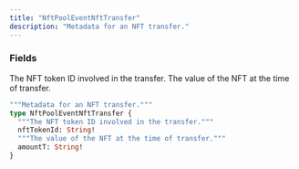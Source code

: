 ```yaml
---
title: "NftPoolEventNftTransfer"
description: "Metadata for an NFT transfer."
---
```


### Fields

<ResponseField name="nftTokenId" type="String!" required>
  The NFT token ID involved in the transfer.
</ResponseField>

<ResponseField name="amountT" type="String!" required>
  The value of the NFT at the time of transfer.
</ResponseField>


```graphql NftPoolEventNftTransfer
"""Metadata for an NFT transfer."""
type NftPoolEventNftTransfer {
  """The NFT token ID involved in the transfer."""
  nftTokenId: String!
  """The value of the NFT at the time of transfer."""
  amountT: String!
}
```
